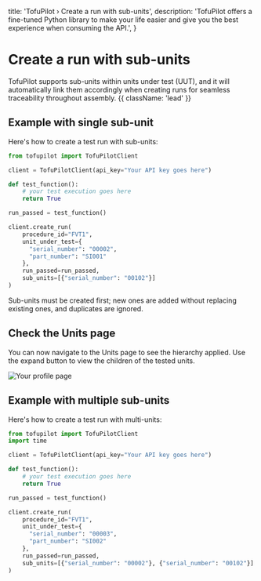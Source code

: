   title: 'TofuPilot › Create a run with sub-units',
  description:
    'TofuPilot offers a fine-tuned Python library to make your life easier and give you the best experience when consuming the API.',
}

# Create a run with sub-units

TofuPilot supports sub-units within units under test (UUT), and it will automatically link them accordingly when creating runs for seamless traceability throughout assembly. {{ className: 'lead' }}

## Example with single sub-unit

Here's how to create a test run with sub-units:

```python {{ title: 'create_run_sub_unit.py'}}
from tofupilot import TofuPilotClient

client = TofuPilotClient(api_key="Your API key goes here")

def test_function():
    # your test execution goes here
    return True

run_passed = test_function()

client.create_run(
    procedure_id="FVT1",
    unit_under_test={
      "serial_number": "00002",
      "part_number": "SI001"
    },
    run_passed=run_passed,
    sub_units=[{"serial_number": "00102"}]
)
```

<Note>
  Sub-units must be created first; new ones are added without replacing existing
  ones, and duplicates are ignored.
</Note>

## Check the Units page

You can now navigate to the Units page to see the hierarchy applied. Use the expand button to view the children of the tested units.

<Image src="/sub-units.png" alt="Your profile page" />

## Example with multiple sub-units

Here's how to create a test run with multi-units:

```python {{ title: 'create_run_sub_units.py'}}
from tofupilot import TofuPilotClient
import time

client = TofuPilotClient(api_key="Your API key goes here")

def test_function():
    # your test execution goes here
    return True

run_passed = test_function()

client.create_run(
    procedure_id="FVT1",
    unit_under_test={
      "serial_number": "00003",
      "part_number": "SI002"
    },
    run_passed=run_passed,
    sub_units=[{"serial_number": "00002"}, {"serial_number": "00102"}]
)
```

